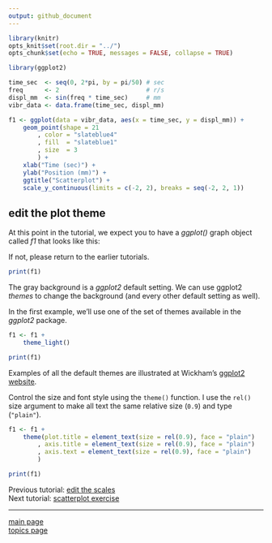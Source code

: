 ```yaml
---
output: github_document
---
```


```r
library(knitr)
opts_knit$set(root.dir = "../")
opts_chunk$set(echo = TRUE, messages = FALSE, collapse = TRUE)

library(ggplot2)

time_sec  <- seq(0, 2*pi, by = pi/50) # sec
freq      <- 2                        # r/s
displ_mm  <- sin(freq * time_sec)     # mm
vibr_data <- data.frame(time_sec, displ_mm)

f1 <- ggplot(data = vibr_data, aes(x = time_sec, y = displ_mm)) +
	geom_point(shape = 21
		, color = "slateblue4"
		, fill  = "slateblue1"
		, size  = 3
		) +
	xlab("Time (sec)") + 
	ylab("Position (mm)") +
	ggtitle("Scatterplot") +
	scale_y_continuous(limits = c(-2, 2), breaks = seq(-2, 2, 1))
```

## edit the plot theme

At this point in the tutorial, we expect you to have a *ggplot()* graph object called *f1* that looks like this: 

If not, please return to the earlier tutorials. 

```r
print(f1)
```


The gray background is a *ggplot2* default setting. We can use ggplot2 *themes* to change the background (and every other default setting as well). 

In the first example, we'll use one of the set of themes available in the *ggplot2* package. 

```r
f1 <- f1 +
	theme_light()

print(f1)
```

Examples of all the default themes are illustrated at Wickham's [ggplot2 website](http://ggplot2.tidyverse.org/reference/ggtheme.html).  

Control the size and font style using the `theme()` function.  I use the `rel()` size argument to make all text the same relative size (`0.9`) and type (`"plain"`). 

```r
f1 <- f1 + 
	theme(plot.title = element_text(size = rel(0.9), face = "plain")  
		, axis.title = element_text(size = rel(0.9), face = "plain") 
		, axis.text = element_text(size = rel(0.9), face = "plain")
		)

print(f1)
```



Previous tutorial: [edit the scales](tut-0307_edit-scales.md)<br>
Next tutorial: [scatterplot exercise](tut-0309_scatterplot-exercise.md) 

---

[main page](../README.md)<br> 
[topics page](README-by-topic.md)
